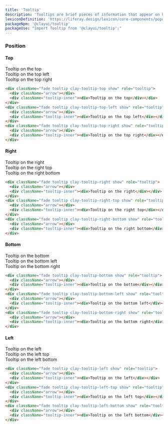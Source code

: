 ```yaml
---
title: 'Tooltip'
description: 'Tooltips are brief pieces of information that appear on hover state over an element to clarify its meaning or use for the user.'
lexiconDefinition: 'https://liferay.design/lexicon/core-components/popovers-tooltips/'
packageNpm: '@clayui/tooltip'
packageUse: "import Tooltip from '@clayui/tooltip';"
---
```


### Position

#### Top

<div className="sheet-example">
  <div className="clay-site-tooltip-display">
    <div className="fade tooltip clay-tooltip-top show" role="tooltip">
      <div className="arrow"></div>
      <div className="tooltip-inner">
        <div>Tooltip on the top</div>
      </div>
    </div>
    <div className="fade tooltip clay-tooltip-top-left show" role="tooltip">
      <div className="arrow"></div>
      <div className="tooltip-inner">
        <div>Tooltip on the top left</div>
      </div>
    </div>
    <div className="fade tooltip clay-tooltip-top-right show" role="tooltip">
      <div className="arrow"></div>
      <div className="tooltip-inner">
        <div>Tooltip on the top right</div>
      </div>
    </div>
  </div>
</div>

```html
<div className="fade tooltip clay-tooltip-top show" role="tooltip">
  <div className="arrow"></div>
  <div className="tooltip-inner"><div>Tooltip on the top</div></div>
</div>
<div className="fade tooltip clay-tooltip-top-left show" role="tooltip">
  <div className="arrow"></div>
  <div className="tooltip-inner"><div>Tooltip on the top left</div></div>
</div>
<div className="fade tooltip clay-tooltip-top-right show" role="tooltip">
  <div className="arrow"></div>
  <div className="tooltip-inner"><div>Tooltip on the top right</div></div>
</div>
```

#### Right

<div className="sheet-example">
  <div className="clay-site-tooltip-display">
    <div className="fade tooltip clay-tooltip-right show" role="tooltip">
      <div className="arrow"></div>
      <div className="tooltip-inner">
        <div>Tooltip on the right</div>
      </div>
    </div>
    <div className="fade tooltip clay-tooltip-right-top show" role="tooltip">
      <div className="arrow"></div>
      <div className="tooltip-inner">
        <div>Tooltip on the right top</div>
      </div>
    </div>
    <div className="fade tooltip clay-tooltip-right-bottom show" role="tooltip">
      <div className="arrow"></div>
      <div className="tooltip-inner">
        <div>Tooltip on the right bottom</div>
      </div>
    </div>
  </div>
</div>

```html
<div className="fade tooltip clay-tooltip-right show" role="tooltip">
  <div className="arrow"></div>
  <div className="tooltip-inner"><div>Tooltip on the right</div></div>
</div>
<div className="fade tooltip clay-tooltip-right-top show" role="tooltip">
  <div className="arrow"></div>
  <div className="tooltip-inner"><div>Tooltip on the right top</div></div>
</div>
<div className="fade tooltip clay-tooltip-right-bottom show" role="tooltip">
  <div className="arrow"></div>
  <div className="tooltip-inner"><div>Tooltip on the right bottom</div></div>
</div>
```

#### Bottom

<div className="sheet-example">
  <div className="clay-site-tooltip-display">
    <div className="fade tooltip clay-tooltip-bottom show" role="tooltip">
      <div className="arrow"></div>
      <div className="tooltip-inner">
        <div>Tooltip on the bottom</div>
      </div>
    </div>
    <div className="fade tooltip clay-tooltip-bottom-left show" role="tooltip">
      <div className="arrow"></div>
      <div className="tooltip-inner">
        <div>Tooltip on the bottom left</div>
      </div>
    </div>
    <div className="fade tooltip clay-tooltip-bottom-right show" role="tooltip">
      <div className="arrow"></div>
      <div className="tooltip-inner">
        <div>Tooltip on the bottom right</div>
      </div>
    </div>
  </div>
</div>

```html
<div className="fade tooltip clay-tooltip-bottom show" role="tooltip">
  <div className="arrow"></div>
  <div className="tooltip-inner"><div>Tooltip on the bottom</div></div>
</div>
<div className="fade tooltip clay-tooltip-bottom-left show" role="tooltip">
  <div className="arrow"></div>
  <div className="tooltip-inner"><div>Tooltip on the bottom left</div></div>
</div>
<div className="fade tooltip clay-tooltip-bottom-right show" role="tooltip">
  <div className="arrow"></div>
  <div className="tooltip-inner"><div>Tooltip on the bottom right</div></div>
</div>
```

#### Left

<div className="sheet-example">
  <div className="clay-site-tooltip-display">
    <div className="fade tooltip clay-tooltip-left show" role="tooltip">
      <div className="arrow"></div>
      <div className="tooltip-inner">
        <div>Tooltip on the left</div>
      </div>
    </div>
    <div className="fade tooltip clay-tooltip-left-top show" role="tooltip">
      <div className="arrow"></div>
      <div className="tooltip-inner">
        <div>Tooltip on the left top</div>
      </div>
    </div>
    <div className="fade tooltip clay-tooltip-left-bottom show" role="tooltip">
      <div className="arrow"></div>
      <div className="tooltip-inner">
        <div>Tooltip on the left bottom</div>
      </div>
    </div>
  </div>
</div>

```html
<div className="fade tooltip clay-tooltip-left show" role="tooltip">
  <div className="arrow"></div>
  <div className="tooltip-inner"><div>Tooltip on the left</div></div>
</div>
<div className="fade tooltip clay-tooltip-left-top show" role="tooltip">
  <div className="arrow"></div>
  <div className="tooltip-inner"><div>Tooltip on the left top</div></div>
</div>
<div className="fade tooltip clay-tooltip-left-bottom show" role="tooltip">
  <div className="arrow"></div>
  <div className="tooltip-inner"><div>Tooltip on the left bottom</div></div>
</div>
```
